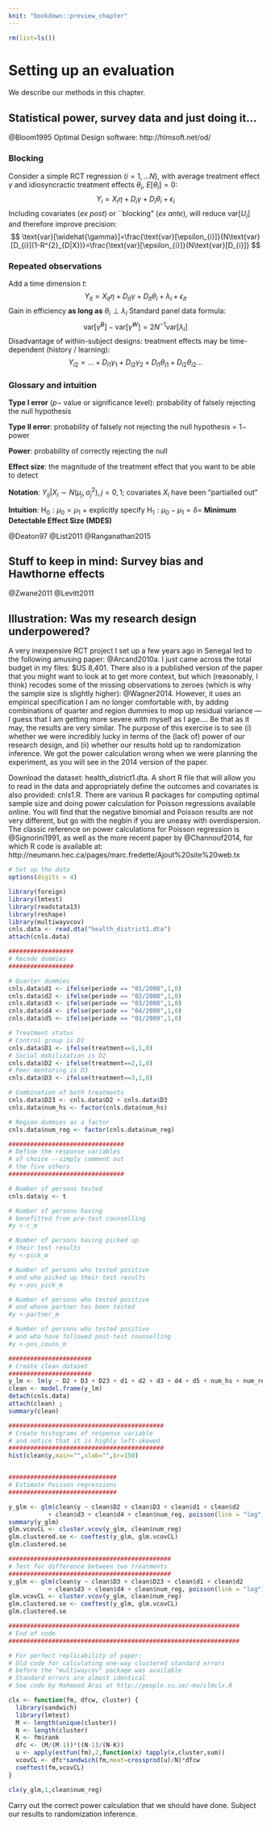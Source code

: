 ```yaml
---
knit: "bookdown::preview_chapter"
---
```


```r
rm(list=ls())
```

# Setting up an evaluation

We describe our methods in this chapter.

## Statistical power, survey data and just doing it...

@Bloom1995
Optimal Design software: http://hlmsoft.net/od/

### Blocking

Consider a simple RCT regression ($i=1,...N$), with average treatment effect $\gamma$ and idiosyncractic treatment effects $\theta_{i}$, $E[\theta_{i}]=0$:
$$
Y_{i}=X_{i}\eta+D_{i}\gamma+D_{i}\theta_{i}+\epsilon_{i}
$$
Including covariates (*ex post*) or ``blocking" (*ex ante*), will reduce $\text{var}[U_{i}]$ and therefore improve precision:
$$
\text{var}[\widehat{\gamma}]=\frac{\text{var}[\epsilon_{i}]}{N\text{var}[D_{i}](1-R^{2}_{D|X})}=\frac{\text{var}[\epsilon_{i}]}{N\text{var}[D_{i}]}
$$

### Repeated observations

Add a time dimension $t$:
$$
Y_{it}=X_{it}\eta+D_{it}\gamma+D_{it}\theta_{i}+\lambda_{i}+\epsilon_{it}
$$
Gain in efficiency **as long as** $\theta_{i}\perp\lambda_{i}$ 
Standard panel data formula: 
$$
\text{var}[\widehat{\gamma}^{B}]-\text{var}[\widehat{\gamma}^{W}]=2N^{-1}\text{var}[\lambda_{i}]
$$
Disadvantage of within-subject designs: treatment effects may be time-dependent (history / learning):
$$
Y_{i2}=...+D_{i1}\gamma_{1}+D_{i2}\gamma_{2}+D_{i1}\theta_{i1}+D_{i2}\theta_{i2}...
$$

### Glossary and intuition


**Type I error** ($p-$ value or significance level): probability of falsely rejecting the null hypothesis

**Type II error**: probability of falsely not rejecting the null hypothesis = $1-$ power
 
**Power**: probability of correctly rejecting the null

**Effect size**: the magnitude of the treatment effect that you want to be able to detect

**Notation**: $Y_{ij}|X_{i}\sim N(\mu_{j},\sigma^{2}_{j}),j=0,1$; covariates $X_{i}$ have been "partialled out"

**Intuition**: $\text{H}_0:\mu_{0}=\mu_{1}\ +$  explicitly specify $\text{H}_1:\mu_{0}-\mu_{1}=\delta=$ **Minimum Detectable Effect Size (MDES)**

@Deaton97
@List2011
@Ranganathan2015

## Stuff to keep in mind:  Survey bias and Hawthorne effects

@Zwane2011
@Levitt2011

## Illustration: Was my research design underpowered?

A very inexpensive RCT project I set up a few years ago in Senegal led to the following amusing paper: @Arcand2010a. I just came across the total budget in my files: \$US 8,401.  There also is a published version of the paper that you might want to look at to get more context, but which (reasonably, I think) recodes some of the missing observations to zeroes (which is why the sample size is slightly higher):  @Wagner2014.  However, it uses an empirical specification I am no longer comfortable with, by adding combinations of quarter and region dummies to mop up residual variance ---I guess that I am getting more severe with myself as I age....  Be that as it may, the results are very similar.  The purpose of this exercise is to see (i) whether we were incredibly lucky in terms of the (lack of) power of our research design, and (ii) whether our results hold up to randomization inference. We got the power calculation wrong when we were planning the experiment, as you will see in the 2014 version of the paper.

Download the dataset: health_district1.dta. A short R file that will allow you to read in the data and appropriately define the outcomes and covariates is also provided: cnls1.R.   There are various R packages for computing optimal sample size and doing power calculation for Poisson regressions available online. You will find that the negative binomial and Poisson results are not very different, but go with the negbin if you are uneasy with overdispersion. The classic reference on power calculations for Poisson regression is @Signorini1991, as well as the more recent paper by @Channouf2014, for which R code is available at: http://neumann.hec.ca/pages/marc.fredette/Ajout\%20site\%20web.tx 

```r
# Set up the data
options(digits = 4)

library(foreign)
library(lmtest)
library(readstata13)
library(reshape)
library(multiwayvcov)
cnls.data <- read.dta("health_district1.dta")
attach(cnls.data)

##################
# Recode dummies
##################

# Quarter dummies
cnls.data$d1 <- ifelse(periode == "01/2008",1,0) 
cnls.data$d2 <- ifelse(periode == "02/2008",1,0)
cnls.data$d3 <- ifelse(periode == "03/2008",1,0)
cnls.data$d4 <- ifelse(periode == "04/2008",1,0)
cnls.data$d5 <- ifelse(periode == "01/2009",1,0)

# Treatment status
# Control group is D1
cnls.data$D1 <- ifelse(treatment==1,1,0)
# Social mobilization is D2
cnls.data$D2 <- ifelse(treatment==2,1,0)
# Peer mentoring is D3
cnls.data$D3 <- ifelse(treatment==3,1,0)

# Combination of both treatments
cnls.data$D23 <- cnls.data$D2 + cnls.data$D3
cnls.data$num_hs <- factor(cnls.data$num_hs)

# Region dummies as a factor
cnls.data$num_reg <- factor(cnls.data$num_reg)

################################
# Define the response variables
# of choice --simply comment out
# the five others
################################

# Number of persons tested
cnls.data$y <- t

# Number of persons having 
# benefitted from pre-test counselling
#y <-c_m 

# Number of persons having picked up
# their test results
#y <-pick_m

# Number of persons who tested positive
# and who picked up their test results
#y <-pos_pick_m 

# Number of persons who tested positive
# and whose partner has been tested
#y <-partner_m

# Number of persons who tested positive
# and who have followed post-test counselling
#y <-pos_couns_m

#######################
# Create clean dataset
#######################
y_lm <- lm(y ~ D2 + D3 + D23 + d1 + d2 + d3 + d4 + d5 + num_hs + num_reg, data=cnls.data) 
clean <- model.frame(y_lm)
detach(cnls.data)
attach(clean) ; 
summary(clean)

###########################################
# Create histograms of response variable
# and notice that it is highly left-skewed
###########################################
hist(clean$y,main="",xlab="",br=150)


##############################
# Estimate Poisson regressions
##############################

y_glm <- glm(clean$y ~ clean$D2 + clean$D3 + clean$d1 + clean$d2
           + clean$d3 + clean$d4 + clean$num_reg, poisson(link = "log"))
summary(y_glm)
glm.vcovCL <- cluster.vcov(y_glm, clean$num_reg)
glm.clustered.se <- coeftest(y_glm, glm.vcovCL)
glm.clustered.se

#############################################
# Test for difference between two treatments
#############################################
y_glm <- glm(clean$y ~ clean$D3 + clean$D23 + clean$d1 + clean$d2
           + clean$d3 + clean$d4 + clean$num_reg, poisson(link = "log"))
glm.vcovCL <- cluster.vcov(y_glm, clean$num_reg)
glm.clustered.se <- coeftest(y_glm, glm.vcovCL)
glm.clustered.se

################################################################
# End of code
################################################################

# For perfect replicability of paper:
# Old code for calculating one-way clustered standard errors
# before the "multiwaycov" package was available
# Standard errors are almost identical
# See code by Mahmood Arai at http://people.su.se/~ma/clmclx.R

clx <- function(fm, dfcw, cluster) {
  library(sandwich)
  library(lmtest)
  M <- length(unique(cluster))
  N <- length(cluster)
  K <- fm$rank
  dfc <- (M/(M-1))*((N-1)/(N-K))
  u <- apply(estfun(fm),2,function(x) tapply(x,cluster,sum))
  vcovCL <- dfc*sandwich(fm,meat=crossprod(u)/N)*dfcw
  coeftest(fm,vcovCL)
}

clx(y_glm,1,clean$num_reg)
```

Carry out the correct power calculation that we should have done.
Subject our results to randomization inference.


